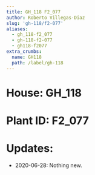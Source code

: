 ```yaml
---
title: GH_118 F2_077
author: Roberto Villegas-Diaz
slug: 'gh-118/f2-077'
aliases:
  - gh_118-f2_077
  - gh-118-f2-077
  - gh118-f2077
extra_crumbs:
  name: GH118
  path: /label/gh-118
---
```


# **House**: GH_118
# **Plant ID**: F2_077
# **Updates**: 
 - 2020-06-28: Nothing new.
